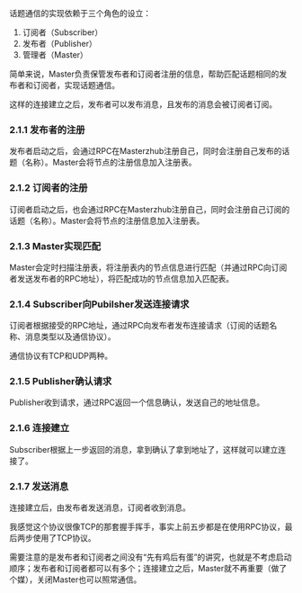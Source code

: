 


<WordCount>

话题通信的实现依赖于三个角色的设立：

1. 订阅者（Subscriber）
2. 发布者（Publisher）
3. 管理者（Master）

简单来说，Master负责保管发布者和订阅者注册的信息，帮助匹配话题相同的发布者和订阅者，实现话题通信。

这样的连接建立之后，发布者可以发布消息，且发布的消息会被订阅者订阅。

### 2.1.1 发布者的注册

发布者启动之后，会通过RPC在Masterzhub注册自己，同时会注册自己发布的话题（名称）。Master会将节点的注册信息加入注册表。

### 2.1.2 订阅者的注册

订阅者启动之后，也会通过RPC在Masterzhub注册自己，同时会注册自己订阅的话题（名称）。Master会将节点的注册信息加入注册表。

### 2.1.3 Master实现匹配

Master会定时扫描注册表，将注册表内的节点信息进行匹配（并通过RPC向订阅者发送发布者的RPC地址），将匹配成功的节点信息加入匹配表。

### 2.1.4 Subscriber向Pubilsher发送连接请求

订阅者根据接受的RPC地址，通过RPC向发布者发布连接请求（订阅的话题名称、消息类型以及通信协议）。

通信协议有TCP和UDP两种。

### 2.1.5 Publisher确认请求

Publisher收到请求，通过RPC返回一个信息确认，发送自己的地址信息。

### 2.1.6 连接建立

Subscriber根据上一步返回的消息，拿到确认了拿到地址了，这样就可以建立连接了。

### 2.1.7 发送消息

连接建立后，由发布者发送消息，订阅者收到消息。

我感觉这个协议很像TCP的那套握手挥手，事实上前五步都是在使用RPC协议，最后两步使用了TCP协议。

需要注意的是发布者和订阅者之间没有“先有鸡后有蛋”的讲究，也就是不考虑启动顺序；发布者和订阅者都可以有多个；连接建立之后，Master就不再重要（做了个媒），关闭Master也可以照常通信。

</WordCount>